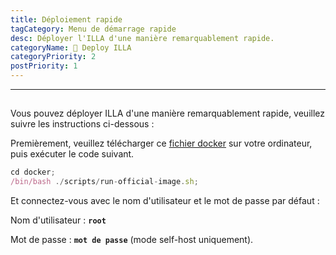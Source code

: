 ```yaml
---
title: Déploiement rapide
tagCategory: Menu de démarrage rapide
desc: Déployer l'ILLA d'une manière remarquablement rapide.
categoryName: 👷 Deploy ILLA
categoryPriority: 2
postPriority: 1
---
```


* * *

## <h2 hidden>Déploiement rapide</h2>

Vous pouvez déployer ILLA d'une manière remarquablement rapide, veuillez suivre les instructions ci-dessous :

Premièrement, veuillez télécharger ce [fichier docker](https://github.com/illacloud/deploy-illa-manually/tree/main/docker) sur votre ordinateur, puis exécuter le code suivant.

```jsx
cd docker;
/bin/bash ./scripts/run-official-image.sh;
```

Et connectez-vous avec le nom d'utilisateur et le mot de passe par défaut :

Nom d'utilisateur : **`root`**

Mot de passe : **`mot de passe`** (mode self-host uniquement).

